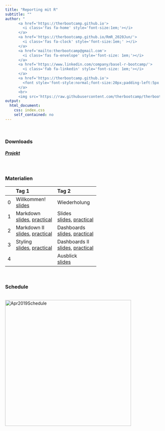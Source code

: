 ```yaml
---
title: "Reporting mit R"
subtitle: ""
author: "
      <a href='https://therbootcamp.github.io'>
        <i class='fas fa-home' style='font-size:1em;'></i>
      </a>
      <a href='https://therbootcamp.github.io/RmR_2020Jun/'>
        <i class='fas fa-clock' style='font-size:1em;' ></i>
      </a>
      <a href='mailto:therbootcamp@gmail.com'>
        <i class='fas fa-envelope' style='font-size: 1em;'></i>
      </a>
      <a href='https://www.linkedin.com/company/basel-r-bootcamp/'>
        <i class='fab fa-linkedin' style='font-size: 1em;'></i>
      </a>
      <a href='https://therbootcamp.github.io'>
        <font style='font-style:normal;font-size:20px;padding-left:5px'>Basel R Bootcamp</font>
      </a>
      <br>
      <img src='https://raw.githubusercontent.com/therbootcamp/therbootcamp.github.io/master/_sessions/_image/by-sa.png' style= 'height:16.7px;vertical-align:baseline'/><font style='font-style:normal;font-size:20px;padding-left:9.3px'>Juni 2020</font>"
output:
  html_document:
    css: index.css
    self_contained: no
---
```


<br>


### Downloads

##### [Projekt](https://www.dropbox.com/s/jomqnkoz9jucf7v/TheRBootcamp.zip?dl=1)

<br>

### Materialien

|  | Tag 1 | Tag 2 | 
|:--|:-------------|:-------------|
|0| Willkommen!<br>[slides](https://therbootcamp.github.io/RmR_2020Jun/_sessions/Welcome/Welcome.html) | Wiederholung |
|1|Markdown<br>[slides](https://therbootcamp.github.io/RmR_2020Jun/_sessions/Markdown/Markdown_slides.html), [practical](https://therbootcamp.github.io/RmR_2020Jun/_sessions/Markdown/Markdown_practical.html) | Slides<br> [slides](https://therbootcamp.github.io/RmR_2020Jun/_sessions/Markdown4/Markdown4_slides.html), [practical](https://therbootcamp.github.io/RmR_2020Jun/_sessions/Markdown4/Markdown4_practical.html)|
|2|Markdown II<br>[slides](https://therbootcamp.github.io/RmR_2020Jun/_sessions/Markdown2/Markdown2_slides.html), [practical](https://therbootcamp.github.io/RmR_2020Jun/_sessions/Markdown2/Markdown2_practical.html) | Dashboards<br> [slides](https://therbootcamp.github.io/RmR_2020Jun/_sessions/DashboardsI/DashboardsI_slides.html), [practical](https://therbootcamp.github.io/RmR_2020Jun/_sessions/DashboardsI/DashboardsI_practical.html) |
|3|Styling<br>[slides](https://therbootcamp.github.io/RmR_2020Jun/_sessions/Markdown3/Markdown3_slides.html), [practical](https://therbootcamp.github.io/RmR_2020Jun/_sessions/Markdown3/Markdown3_practical.html) | Dashboards II <br> [slides](https://therbootcamp.github.io/RmR_2020Jun/_sessions/DashboardsII/DashboardsII_slides.html), [practical](https://therbootcamp.github.io/RmR_2020Jun/_sessions/DashboardsII/DashboardsII_practical.html) |
|4| | Ausblick<br>[slides](https://therbootcamp.github.io/RmR_2020Jun/_sessions/NextSteps/NextSteps.html)|
<br>


<!---

|  | Day 1<br>Fundamentals| Day 2<br>Analysis| Day 3<br>Reporting| 
|:--|:-------------|:-------------|:-------------|
|0| Welcome!<br>[slides](_sessions/Welcome/Welcome.html) | Recap I<br>[slides](_sessions/Recap/Recap.html)| Recap II<br>[slides](_sessions/RecapII/RecapII.html)|
|1| Intro to R<br>[slides](_sessions/IntroToR/IntroToR.html), [source](_sessions/IntroToR/IntroToR_interactive.R) | Statistics I <br>[slides](_sessions/StatisticsI/StatisticsI.html), [practical](_sessions/StatisticsI/StatisticsI_practical.html) | Plotting II <br>[slides](_sessions/PlottingII/PlottingII.html), [practical](_sessions/PlottingII/PlottingII.html) |
|2|  Data <br>[slides](_sessions/Data/Data.html), [practical](_sessions/Data/Data_practical.html)| Statistics II<br>[slides](_sessions/StatisticsII/Statistics.html), [practical](_sessions/StatisticsII/Statistics_practical.html)| Reporting<br>[slides](_sessions/Reporting/Reporting.html), [practical](_sessions/Reporting/Reporting_practical.html)|
|3|   Wrangling<br>[slides](_sessions/Wrangling/Wrangling.html), [practical](_sessions/Wrangling/Wrangling_practical.html) | Plotting I<br>[slides](_sessions/PlottingI/Plotting.html), [practical](_sessions/PlottingI/Plotting_practical.html) |Case Studies<br>[Intro](_sessions/CaseStudies/CaseStudies.html)<br>[1: Clinical Trial](_sessions/CaseStudies/Clinical_Data_Case_Study.html)<br>[2: Finance ](_sessions/CaseStudies/Financial_Data_Case_Study.html)|
|4| |  | Next Steps<br> [slides](_sessions/NextSteps/NextSteps.html) |
<br>

--->


### Schedule


<p align="left"><br>
    <img border="0" alt="Apr2019Schedule" src="https://therbootcamp.github.io/RmR_2020Jun/_sessions/Welcome/image/schedule.png" style="width:410px">
</p>
